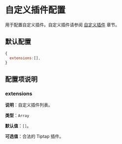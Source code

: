 # 自定义插件配置

用于配置自定义插件。自定义插件请参阅 [自定义插件](/cn/docs/extensions) 章节。

## 默认配置

```js
{
  extensions:[],
}
```

## 配置项说明

### extensions

**说明**：自定义插件列表。

**类型**：`Array`

**默认值**：`[]`。

**可选值**：合法的 Tiptap 插件。